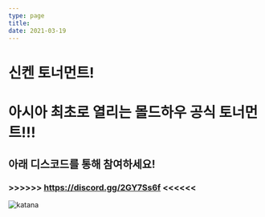 ```yaml
---
type: page
title: 
date: 2021-03-19
---
```

# 신켄 토너먼트!
# 아시아 최초로 열리는 몰드하우 공식 토너먼트!!!
## 아래 디스코드를 통해 참여하세요!

### >>>>>>  https://discord.gg/2GY7Ss6f  <<<<<<

![katana](./images/katana.jpg)

